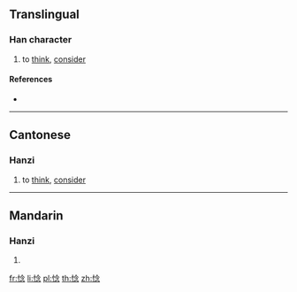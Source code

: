 {{character info/new}}
==Translingual==

===Han character===
{{Han char|rn=61|rad=心|as=08|sn=11|four=|canj=POIP|ids=⿰忄念}}

# {{lb|mul|Cantonese}} to [[think]], [[consider]]

====References====
* {{Han ref|kx=0391.030|dkj=10806|dj=0725.150|hdz=42317.070|uh=60D7|ud=24791}}

----

==Cantonese==

===Hanzi===
{{yue-hanzi|jyut=[[nam2]]|y=nam2}}

# to [[think]], [[consider]]

----

==Mandarin==

===Hanzi===
{{cmn-hanzi|pin=[[niè]] ([[nie4]])|wg=nieh<sup>4</sup>}}

# {{defn|lang=cmn|sort=心08}}

[[fr:惗]]
[[li:惗]]
[[pl:惗]]
[[th:惗]]
[[zh:惗]]